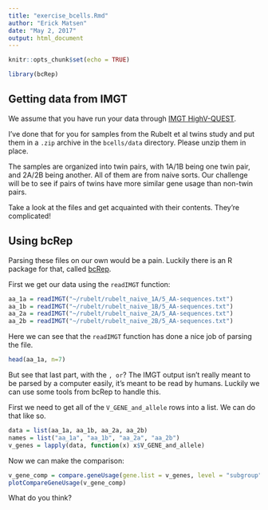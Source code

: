 ```yaml
---
title: "exercise_bcells.Rmd"
author: "Erick Matsen"
date: "May 2, 2017"
output: html_document
---
```


```r
knitr::opts_chunk$set(echo = TRUE)
```

```r
library(bcRep)
```

## Getting data from IMGT

We assume that you have run your data through [IMGT HighV-QUEST](http://imgt.org/HighV-QUEST/login.action).

I've done that for you for samples from the Rubelt et al twins study and put them in a `.zip` archive in the `bcells/data` directory.
Please unzip them in place.

The samples are organized into twin pairs, with 1A/1B being one twin pair, and 2A/2B being another.
All of them are from naive sorts.
Our challenge will be to see if pairs of twins have more similar gene usage than non-twin pairs.

Take a look at the files and get acquainted with their contents.
They're complicated!


## Using bcRep

Parsing these files on our own would be a pain.
Luckily there is an R package for that, called [bcRep](https://cran.r-project.org/web/packages/bcRep).

First we get our data using the `readIMGT` function:

```r
aa_1a = readIMGT("~/rubelt/rubelt_naive_1A/5_AA-sequences.txt")
aa_1b = readIMGT("~/rubelt/rubelt_naive_1B/5_AA-sequences.txt")
aa_2a = readIMGT("~/rubelt/rubelt_naive_2A/5_AA-sequences.txt")
aa_2b = readIMGT("~/rubelt/rubelt_naive_2B/5_AA-sequences.txt")
```

Here we can see that the `readIMGT` function has done a nice job of parsing the file.
```r
head(aa_1a, n=7)
```
But see that last part, with the `, or`? 
The IMGT output isn't really meant to be parsed by a computer easily, it's meant to be read by humans.
Luckily we can use some tools from bcRep to handle this.

First we need to get all of the `V_GENE_and_allele` rows into a list.
We can do that like so.
```r
data = list(aa_1a, aa_1b, aa_2a, aa_2b)
names = list("aa_1a", "aa_1b", "aa_2a", "aa_2b")
v_genes = lapply(data, function(x) x$V_GENE_and_allele)
```

Now we can make the comparison:
```r
v_gene_comp = compare.geneUsage(gene.list = v_genes, level = "subgroup", names = names)
plotCompareGeneUsage(v_gene_comp)
```
What do you think?
